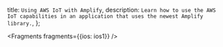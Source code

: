   title: `Using AWS IoT with Amplify`,
  description: `Learn how to use the AWS IoT capabilities in an application that uses the newest Amplify library.`,
};


<Fragments fragments={{ios: ios1}} />

